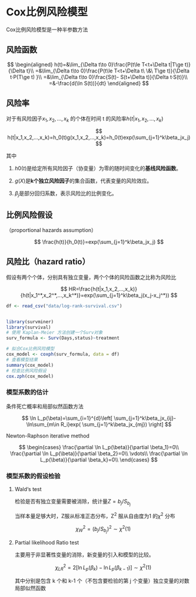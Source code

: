 # Cox比例风险模型

Cox比例风险模型是一种半参数方法

## 风险函数

$$ 
\begin{aligned} h(t)=&\lim_{\Delta t\to 0}\frac{P(t\le T<t+\Delta t|T\ge t)}{\Delta t}\\ =&\lim_{\Delta t\to 0}\frac{P(t\le T<t+\Delta t\ \&\ T\ge t)}{\Delta t·P(T\ge t) }\\ =&\lim_{\Delta t\to 0}\frac{S(t)- S(t+\Delta t)}{\Delta t·S(t)}\\ =&-\frac{d(\ln S(t))}{dt} \end{aligned} 
$$

## 风险率

对于有风险因子$x_1,x_2,...,x_k$ 的个体在时间 t 的风险率$h(t|x_1,x_2,...,x_k)$

$$ h(t|x_1,x_2,...,x_k)=h_0(t)g(x_1,x_2,...,x_k)=h_0(t)exp(\sum_{j=1}^k\beta_jx_j) $$

其中

1.  $h0 (t)$是给定所有风险因子（协变量）为零的随时间变化的**基线风险函数**。

2.  $g(X)$是**k个独立风险因子**的集合函数，代表变量的风险效应。

3.  $β_j$是部分回归系数，表示风险比的比例变化。

## 比例风险假设

（proportional hazards assumption）

$$ \frac{h(t)}{h_0(t)}=exp(\sum_{j=1}^k\beta_jx_j) $$

## 风险比（hazard ratio）

假设有两个个体，分别具有独立变量，两个个体的风险函数之比称为风险比

$$ HR=\frac{h(t|x_1,x_2,...,x_k)}{h(t|x_1^*,x_2^*,...,x_k^*)}=exp(\sum_{j=1}^k\beta_j(x_j-x_j^*)) $$

```r
df <- read_csv("data/log-rank-survival.csv")


library(survminer)
library(survival)
# 使用 Kaplan-Meier 方法创建一个Surv对象
surv_formula <- Surv(Days,status)~treatment

# 拟合Cox比例风险模型 
cox_model <- coxph(surv_formula, data = df)  
# 查看模型结果 
summary(cox_model)  
# 检查比例风险假设 
cox.zph(cox_model)
```

### 模型系数的估计

条件死亡概率和局部似然函数方法

$$ \ln L_p(\beta)=\sum_{i=1}^{d}\left[ \sum_{j=1}^k\beta_jx_{ij}-\ln\sum_{m\in R_i}exp( \sum_{j=1}^k\beta_jx_{mj})         \right] $$

Newton-Raphson iterative method

$$  \begin{cases}  \frac{\partial \ln L_p(\beta)}{\partial \beta_1}=0\\ \frac{\partial \ln L_p(\beta)}{\partial \beta_2}=0\\ \vdots\\ \frac{\partial \ln L_p(\beta)}{\partial \beta_k}=0\\ \end{cases} $$

### 模型系数的假设检验

1.  Wald‘s test

    检验是否有独立变量需要被消除，统计量$Z=b_j/S_{b_j}$

    当样本量足够大时，Z服从标准正态分布，Z^2^ 服从自由度为1 的$\chi^2$ 分布

    $$ \chi^2_W=(b_j/S_{b_j})^2\sim \chi^2(1) $$

2.  Partial likelihood Ratio test

    主要用于非显著性变量的消除，新变量的引入和模型的比较。

    $$ \chi^2_{LR}=2\left[ \ln L_p(\beta_k)-\ln L_p(\beta_{k-1}) \right]\sim\chi^2(1) $$

    其中分别是包含 k 个和 k-1 个（不包含要检验的第 j 个变量）独立变量的对数局部似然函数
